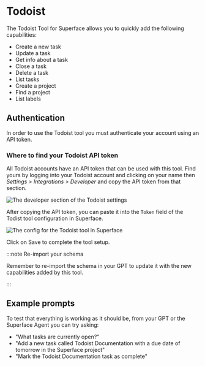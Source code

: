 # Todoist

The Todoist Tool for Superface allows you to quickly add the following capabilities:

- Create a new task
- Update a task
- Get info about a task
- Close a task
- Delete a task
- List tasks
- Create a project
- Find a project
- List labels

## Authentication

In order to use the Todoist tool you must authenticate your account using an API token.

### Where to find your Todoist API token

All Todoist accounts have an API token that can be used with this tool. Find yours by logging into your Todoist account and clicking on your name then _Settings > Integrations > Developer_ and copy the API token from that section.

![The developer section of the Todoist settings](/img/tools/tools-todoist-developer.png)

After copying the API token, you can paste it into the `Token` field of the Todist tool configuration in Superface.

![The config for the Todoist tool in Superface](/img/tools/tools-todoist-apikey.png)

Click on Save to complete the tool setup.

:::note Re-import your schema

Remember to re-import the schema in your GPT to update it with the new capabilities added by this tool.

:::

## Example prompts

To test that everything is working as it should be, from your GPT or the Superface Agent you can try asking:

- "What tasks are currently open?"
- "Add a new task called Todoist Documentation with a due date of tomorrow in the Superface project"
- "Mark the Todoist Documentation task as complete"
